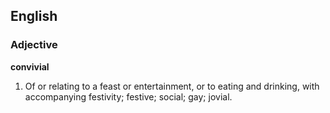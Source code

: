 ==English==

===Adjective===

'''convivial'''

#Of or relating to a feast or entertainment, or to eating and drinking, with accompanying festivity; festive; social; gay; jovial.